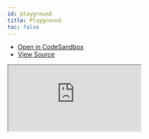 ```yaml
---
id: playground
title: Playground
toc: false
---
```


- [Open in CodeSandbox](https://codesandbox.io/s/github/TanStack/svelte-query/tree/master/examples/playground)
- [View Source](https://github.com/TanStack/svelte-query/tree/master/examples/playground)

<iframe
  src="https://codesandbox.io/embed/github/TanStack/svelte-query/tree/master/examples/playground?autoresize=1&fontsize=14&theme=dark"
  title="TanStack/svelte-query: playground"
  sandbox="allow-forms allow-modals allow-popups allow-presentation allow-same-origin allow-scripts"
  style={{
    width: '100%',
    height: '80vh',
    border: '0',
    borderRadius: 8,
    overflow: 'hidden',
    position: 'static',
    zIndex: 0,
  }}
></iframe>
